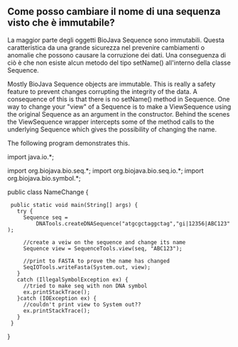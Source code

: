 == Come posso cambiare il nome di una sequenza visto che è immutabile? ==

La maggior parte degli oggetti BioJava Sequence sono immutabili. Questa caratteristica da una grande sicurezza nel prevenire cambiamenti o anomalie che possono causare la corruzione dei dati. Una conseguenza di ciò è che non esiste alcun metodo del tipo setName() all'interno della classe Sequence. 

Mostly BioJava Sequence objects are immutable. This is really a safety feature to prevent changes corrupting the integrity of the data. A consequence of this is that there is no setName() method in Sequence. One way to change your "view" of a Sequence is to make a ViewSequence using the original Sequence as an argument in the constructor. Behind the scenes the ViewSequence wrapper intercepts some of the method calls to the underlying Sequence which gives the possibility of changing the name.

The following program demonstrates this.

<java>
import java.io.*;


import org.biojava.bio.seq.*;
import org.biojava.bio.seq.io.*;
import org.biojava.bio.symbol.*;

public class NameChange {
  public static void main(String[] args) {
    try {
      Sequence seq =
          DNATools.createDNASequence("atgcgctaggctag","gi|12356|ABC123");

      //create a veiw on the sequence and change its name
      Sequence view = SequenceTools.view(seq, "ABC123");

      //print to FASTA to prove the name has changed
      SeqIOTools.writeFasta(System.out, view);
    }
    catch (IllegalSymbolException ex) {
      //tried to make seq with non DNA symbol
      ex.printStackTrace();
    }catch (IOException ex) {
      //couldn't print view to System out??
      ex.printStackTrace();
    }
  }
}
</java>